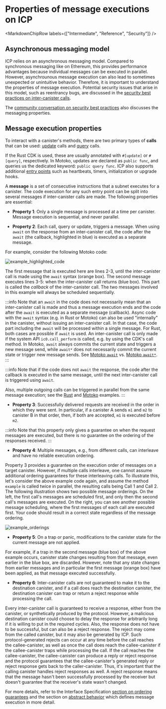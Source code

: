
# Properties of message executions on ICP

<MarkdownChipRow labels={["Intermediate", "Reference", "Security"]} />

## Asynchronous messaging model

ICP relies on an asynchronous messaging model. Compared to synchronous messaging like on Ethereum, this provides performance advantages because individual messages can be executed in parallel. However, asynchrounous message execution can also lead to sometimes unexpected or unintuitive behavior. Therefore, it is important to understand the properties of message execution. Potential security issues that arise in this model, such as reentrancy bugs, are discussed in the [security best practices on inter-canister calls](/docs/current/developer-docs/security/security-best-practices/inter-canister-calls).  

The [community conversation on security best practices](https://www.youtube.com/watch?v=PneRzDmf_Xw&list=PLuhDt1vhGcrez-f3I0_hvbwGZHZzkZ7Ng&index=2&t=4s) also discusses the messaging properties.

## Message execution properties

To interact with a canister's methods, there are two primary types of **calls** that can be used: [update](/references/ic-interface-spec.md#http-call) calls and [query](/docs/current/references/ic-interface-spec#http-query) calls.

If the Rust CDK is used, these are usually annotated with `#[update]` or `#[query]`, respectively. In Motoko, updates are declared as `public func`, and queries us the dedicated keyword: `public query func`. ICP also supports additional [entry points](/references/ic-interface-spec.md#entry-points) such as heartbeats, timers, initialization or upgrade hooks.

A **message** is a set of consecutive instructions that a subnet executes for a canister. The code execution for any such entry point can be split into several messages if inter-canister calls are made. The following properties are essential:

- **Property 1**: Only a single message is processed at a time per canister. Message execution is sequential, and never parallel.

- **Property 2**: Each call, query or update, triggers a message. When using `await` on the response from an inter-canister call, the code after the `await` (the callback, highlighted in blue) is executed as a separate message.

For example, consider the following Motoko code:

![example_highlighted_code](./_attachments/example_highlighted_code.png)

The first message that is executed here are lines 2-3, until the inter-canister call is made using the `await` syntax (orange box). The second message executes lines 3-5: when the inter-canister call returns (blue box). This part is called the _callback_ of the inter-canister call. The two messages involved in this example will always be scheduled sequentially.

:::info
Note that an `await` in the code does not necessarily mean that an inter-canister call is made and thus a message execution ends and the code after the `await` is executed as a separate message (callback). Async code with the `await` syntax (e.g. in Rust or Motoko) can also be used "internally" in the canister, without issuing an inter-canister call. In that case, the code part including the `await` will be processed within a single message. For Rust, both cases are possible if `await` is used. An inter-canister call is only made if the system API `ic0.call_perform` is called, e.g. by using the CDK's call method. In Motoko, `await` always commits the current state and triggers a new message send, while `await*` does not necessarily commit the current state or trigger new message sends. See [Motoko `await`](/docs/current/motoko/main/reference/language-manual#await) vs. [Motoko `await*`](/docs/current/motoko/main/reference/language-manual#await-1).
:::

:::info
Note that if the code does not `await` the response, the code after the callback is executed in the same message, until the next inter-canister call is triggered using `await`.

Also, multiple outgoing calls can be triggered in parallel from the same message execution; see the [Rust](https://internetcomputer.org/docs/current/references/samples/rust/parallel_calls/) and [Motoko](https://internetcomputer.org/docs/current/references/samples/motoko/parallel_calls/) examples.
:::

- **Property 3**: Successfully delivered requests are received in the order in which they were sent. In particular, if a canister A sends `m1` and `m2` to canister B in that order, then, if both are accepted, `m1` is executed before `m2`.

:::info
Note that this property only gives a guarantee on when the request messages are executed, but there is no guarantee on the ordering of the responses received.
:::

- **Property 4**: Multiple messages, e.g., from different calls, can interleave and have no reliable execution
  ordering.

Property 3 provides a guarantee on the execution order of messages on a target canister. However, if multiple calls interleave, one cannot assume additional ordering guarantees for these interleaving calls. To illustrate this, let's consider the above example code again, and assume the method `example` is called twice in parallel, the resulting calls being Call 1 and Call 2. The following illustration shows two possible message orderings. On the left, the first call's messages are scheduled first, and only then the second call's messages are executed. On the right, you can see another possible message scheduling, where the first messages of each call are executed first. Your code should result in a correct state regardless of the message ordering.

![example_orderings](./_attachments/example_orderings.png)

- **Property 5**: On a trap or panic, modifications to the canister state for the current message are not applied.

For example, if a trap in the second message (blue box) of the above example occurs, canister state changes resulting from that message, even earlier in the blue box, are discarded. However, note that any state changes from earlier messages and in particular the first message (orange box) have been applied, as that message executed successfully.

- **Property 6**: Inter-canister calls are not guaranteed to make it to the destination canister, and if a call does reach the destination canister, the destination canister can trap or return a reject response while processing the call.

Every inter-canister call is guaranteed to receive a response, either from the canister, or synthetically produced by the protocol. However, a malicious destination canister could choose to delay the response for arbitrarily long if it is willing to put in the required cycles. Also, the response does not have to be successful, but can also be a reject response. The reject may come from the called canister, but it may also be generated by ICP. Such protocol-generated rejects can occur at any time before the call reaches the callee-canister, as well as once the call does reach the callee-canister if the callee-canister traps while processing the call. If the call reaches the callee-canister, the callee-canister can produce a reply or reject response and the protocol guarantees that the callee-canister's generated reply or reject response gets back to the caller-canister. Thus, it's important that the calling canister handles reject responses as well. A reject response means that the message hasn't been successfully processed by the receiver but doesn't guarantee that the receiver's state wasn't changed.

For more details, refer to the Interface Specification [section on ordering guarantees](/docs/current/references/ic-interface-spec#ordering_guarantees) and the section on [abstract behavior](/docs/current/references/ic-interface-spec#abstract-behavior) which defines message execution in more detail.